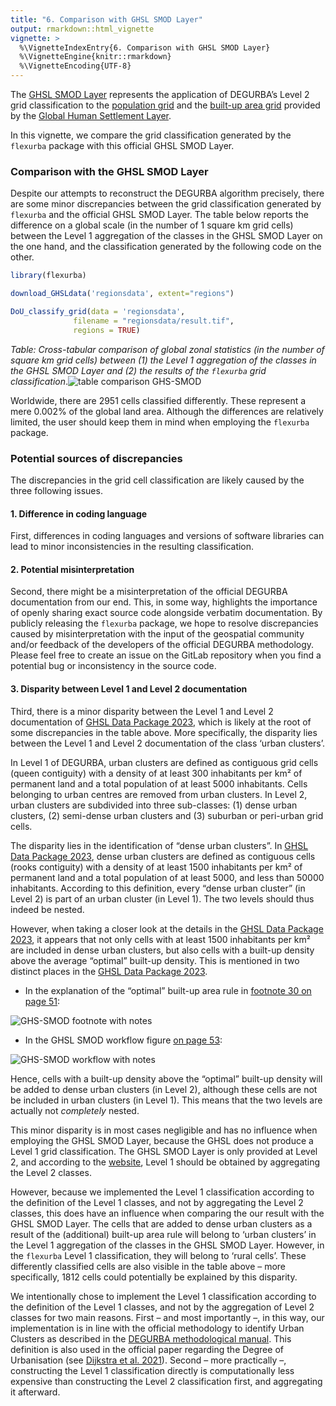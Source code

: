 ```yaml
---
title: "6. Comparison with GHSL SMOD Layer"
output: rmarkdown::html_vignette
vignette: >
  %\VignetteIndexEntry{6. Comparison with GHSL SMOD Layer}
  %\VignetteEngine{knitr::rmarkdown}
  %\VignetteEncoding{UTF-8}
---
```


The [GHSL SMOD Layer](https://ghsl.jrc.ec.europa.eu/ghs_smod2023.php) represents the application of DEGURBA's Level 2 grid classification to the [population grid](https://ghsl.jrc.ec.europa.eu/ghs_pop2023.php) and the [built-up area grid](https://ghsl.jrc.ec.europa.eu/ghs_buS2023.php) provided by the [Global Human Settlement Layer](https://ghsl.jrc.ec.europa.eu/index.php).

In this vignette, we compare the grid classification generated by the `flexurba` package with this official GHSL SMOD Layer.

### Comparison with the GHSL SMOD Layer

Despite our attempts to reconstruct the DEGURBA algorithm precisely, there are some minor discrepancies between the grid classification generated by `flexurba` and the official GHSL SMOD Layer. The table below reports the difference on a global scale (in the number of 1 square km grid cells) between the Level 1 aggregation of the classes in the GHSL SMOD Layer on the one hand, and the classification generated by the following code on the other.

```r
library(flexurba)

download_GHSLdata('regionsdata', extent="regions")

DoU_classify_grid(data = 'regionsdata', 
              filename = "regionsdata/result.tif",
              regions = TRUE)
```

*Table: Cross-tabular comparison of global zonal statistics (in the number of square km grid cells) between (1) the Level 1 aggregation of the classes in the GHSL SMOD Layer and (2) the results of the `flexurba` grid classification*.![](figures/table-GHS-SMOD.PNG){alt="table comparison GHS-SMOD"}

Worldwide, there are 2951 cells classified differently. These represent a mere 0.002% of the global land area. Although the differences are relatively limited, the user should keep them in mind when employing the `flexurba` package.

### Potential sources of discrepancies

The discrepancies in the grid cell classification are likely caused by the three following issues.

#### 1. Difference in coding language

First, differences in coding languages and versions of software libraries can lead to minor inconsistencies in the resulting classification. 

#### 2. Potential misinterpretation

Second, there might be a misinterpretation of the official DEGURBA documentation from our end. This, in some way, highlights the importance of openly sharing exact source code alongside verbatim documentation. By publicly releasing the `flexurba` package, we hope to resolve discrepancies caused by misinterpretation with the input of the geospatial community and/or feedback of the developers of the official DEGURBA methodology. Please feel free to create an issue on the GitLab repository when you find a potential bug or inconsistency in the source code.

#### 3. Disparity between Level 1 and Level 2 documentation

Third, there is a minor disparity between the Level 1 and Level 2 documentation of [GHSL Data Package 2023](https://ghsl.jrc.ec.europa.eu/documents/GHSL_Data_Package_2023.pdf), which is likely at the root of some discrepancies in the table above. More specifically, the disparity lies between the Level 1 and Level 2 documentation of the class 'urban clusters'.

In Level 1 of DEGURBA, urban clusters are defined as contiguous grid cells (queen contiguity) with a density of at least 300 inhabitants per km² of permanent land and a total population of at least 5000 inhabitants. Cells belonging to urban centres are removed from urban clusters. In Level 2, urban clusters are subdivided into three sub-classes: (1) dense urban clusters, (2) semi-dense urban clusters and (3) suburban or peri-urban grid cells.

The disparity lies in the identification of "dense urban clusters". In [GHSL Data Package 2023](https://ghsl.jrc.ec.europa.eu/documents/GHSL_Data_Package_2023.pdf), dense urban clusters are defined as contiguous cells (rooks contiguity) with a density of at least 1500 inhabitants per km² of permanent land and a total population of at least 5000, and less than 50000 inhabitants. According to this definition, every "dense urban cluster" (in Level 2) is part of an urban cluster (in Level 1). The two levels should thus indeed be nested.

However, when taking a closer look at the details in the [GHSL Data Package 2023](https://ghsl.jrc.ec.europa.eu/documents/GHSL_Data_Package_2023.pdf), it appears that not only cells with at least 1500 inhabitants per km² are included in dense urban clusters, but also cells with a built-up density above the average "optimal" built-up density. This is mentioned in two distinct places in the [GHSL Data Package 2023](https://ghsl.jrc.ec.europa.eu/documents/GHSL_Data_Package_2023.pdf).

-   In the explanation of the "optimal" built-up area rule in [footnote 30 on page 51](https://ghsl.jrc.ec.europa.eu/documents/GHSL_Data_Package_2023.pdf):

![](figures/smod-footnote.png){alt="GHS-SMOD footnote with notes"}

-   In the GHSL SMOD workflow figure [on page 53](https://ghsl.jrc.ec.europa.eu/documents/GHSL_Data_Package_2023.pdf):

![](figures/smod-workflow.png){alt="GHS-SMOD workflow with notes"}

Hence, cells with a built-up density above the "optimal" built-up density will be added to dense urban clusters (in Level 2), although these cells are not be included in urban clusters (in Level 1). This means that the two levels are actually not *completely* nested.

This minor disparity is in most cases negligible and has no influence when employing the GHSL SMOD Layer, because the GHSL does not produce a Level 1 grid classification. The GHSL SMOD Layer is only provided at Level 2, and according to the [website](https://ghsl.jrc.ec.europa.eu/ghs_smod2023.php#:~:text=First%20level%20can%20be%20obtained%20aggregating%20L2.), Level 1 should be obtained by aggregating the Level 2 classes.

However, because we implemented the Level 1 classification according to the definition of the Level 1 classes, and not by aggregating the Level 2 classes, this does have an influence when comparing the our result with the GHSL SMOD Layer. The cells that are added to dense urban clusters as a result of the (additional) built-up area rule will belong to 'urban clusters' in the Level 1 aggregation of the classes in the GHSL SMOD Layer. However, in the `flexurba` Level 1 classification, they will belong to 'rural cells'. These differently classified cells are also visible in the table above -- more specifically, 1812 cells could potentially be explained by this disparity.

We intentionally chose to implement the Level 1 classification according to the definition of the Level 1 classes, and not by the aggregation of Level 2 classes for two main reasons. First -- and most importantly --, in this way, our implementation is in line with the official methodology to identify Urban Clusters as described in the [DEGURBA methodological manual](https://ec.europa.eu/eurostat/statistics-explained/index.php?title=Applying_the_degree_of_urbanisation_manual_-_Methodology_for_applying_level_1_of_the_degree_of_urbanisation_classification#Urban_clusters_.28or_moderate-density_clusters.29). This definition is also used in the official paper regarding the Degree of Urbanisation (see [Dijkstra et al. 2021](https://www.sciencedirect.com/science/article/pii/S0094119020300838)). Second -- more practically --, constructing the Level 1 classification directly is computationally less expensive than constructing the Level 2 classification first, and aggregating it afterward.
